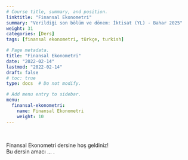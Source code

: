 ```yaml
---
# Course title, summary, and position.
linktitle: "Finansal Ekonometri"
summary: "Verildiği son bölüm ve dönem: İktisat (YL) - Bahar 2025"
weight: 31
categories: [Ders]
tags: [finansal ekonometri, türkçe, turkish]

# Page metadata.
title: "Finansal Ekonometri"
date: "2022-02-14"
lastmod: "2022-02-14"
draft: false
# toc: true
type: docs  # Do not modify.

# Add menu entry to sidebar.
menu:
  finansal-ekonometri:
    name: Finansal Ekonometri
    weight: 10
---
```


<br>

Finansal Ekonometri dersine hoş geldiniz!  
Bu dersin amacı ... .
